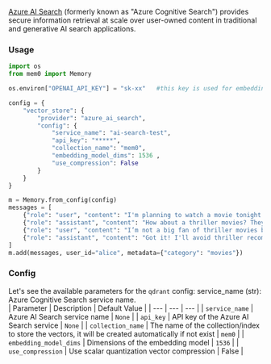 [Azure AI Search](https://learn.microsoft.com/en-us/azure/search/search-what-is-azure-search/) (formerly known as "Azure Cognitive Search") provides secure information retrieval at scale over user-owned content in traditional and generative AI search applications.

### Usage

```python
import os
from mem0 import Memory

os.environ["OPENAI_API_KEY"] = "sk-xx"   #this key is used for embedding purpose

config = {
    "vector_store": {
        "provider": "azure_ai_search",
        "config": {
            "service_name": "ai-search-test",
            "api_key": "*****",
            "collection_name": "mem0", 
            "embedding_model_dims": 1536 ,
            "use_compression": False
        }
    }
}

m = Memory.from_config(config)
messages = [
    {"role": "user", "content": "I'm planning to watch a movie tonight. Any recommendations?"},
    {"role": "assistant", "content": "How about a thriller movies? They can be quite engaging."},
    {"role": "user", "content": "I’m not a big fan of thriller movies but I love sci-fi movies."},
    {"role": "assistant", "content": "Got it! I'll avoid thriller recommendations and suggest sci-fi movies in the future."}
]
m.add(messages, user_id="alice", metadata={"category": "movies"})
```

### Config

Let's see the available parameters for the `qdrant` config:
service_name (str): Azure Cognitive Search service name.  
| Parameter | Description | Default Value |
| --- | --- | --- |
| `service_name` | Azure AI Search service name | `None` |
| `api_key` | API key of the Azure AI Search service | `None` |
| `collection_name` | The name of the collection/index to store the vectors, it will be created automatically if not exist | `mem0` |
| `embedding_model_dims` | Dimensions of the embedding model | `1536` |
| `use_compression` | Use scalar quantization vector compression | False |